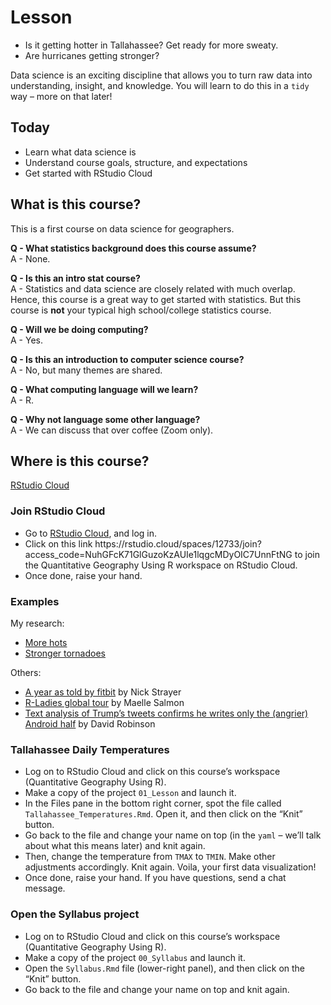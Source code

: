 # Lesson

* Is it getting hotter in Tallahassee? Get ready for more sweaty.
* Are hurricanes getting stronger?

Data science is an exciting discipline that allows you to turn raw data into understanding, insight, and knowledge. You will learn to do this in a `tidy` way -- more on that later!

## Today

- Learn what data science is
- Understand course goals, structure, and expectations
- Get started with RStudio Cloud

## What is this course?

This is a first course on data science for geographers.

**Q - What statistics background does this course assume?**  
A - None.

**Q - Is this an intro stat course?**  
A - Statistics and data science are closely related with much overlap. Hence, this course is a great way to get started with statistics. But this course is **not** your typical high school/college statistics course.

**Q - Will we be doing computing?**   
A - Yes.

**Q - Is this an introduction to computer science course?**  
A - No, but many themes are shared.

**Q - What computing language will we learn?**  
A - R.

**Q - Why not language some other language?**  
A - We can discuss that over coffee (Zoom only).

## Where is this course?

[RStudio Cloud](https://rstudio.cloud)

### Join RStudio Cloud

* Go to [RStudio Cloud](https://rstudio.cloud), and log in.
* Click on this link https://rstudio.cloud/spaces/12733/join?access_code=NuhGFcK71GlGuzoKzAUIe1lqgcMDyOIC7UnnFtNG to join the Quantitative Geography Using R workspace on RStudio Cloud.
* Once done, raise your hand.

### Examples

My research:

- [More hots](https://eartharxiv.org/q4y8z/)
- [Stronger tornadoes](https://eartharxiv.org/wpkt9/)

Others:

- [A year as told by fitbit](http://livefreeordichotomize.com/2017/12/27/a-year-as-told-by-fitbit/) by Nick Strayer
- [R-Ladies global tour](http://www.masalmon.eu/2017/10/06/globalrladiestour/) by Maelle Salmon
- [Text analysis of Trump's tweets confirms he writes only the (angrier) Android half](http://varianceexplained.org/r/trump-tweets/) by David Robinson

### Tallahassee Daily Temperatures

- Log on to RStudio Cloud and click on this course's workspace (Quantitative Geography Using R).
- Make a copy of the project `01_Lesson` and launch it.
- In the Files pane in the bottom right corner, spot the file called `Tallahassee_Temperatures.Rmd`. Open it, and then click on the "Knit" button.
- Go back to the file and change your name on top (in the `yaml` -- we'll talk about what this means later) and knit again.
- Then, change the temperature from `TMAX` to `TMIN`. Make other adjustments accordingly. Knit again. Voila, your first data visualization!
- Once done, raise your hand. If you have questions, send a chat message.

### Open the Syllabus project

- Log on to RStudio Cloud and click on this course's workspace (Quantitative Geography Using R).
- Make a copy of the project `00_Syllabus` and launch it.
- Open the `Syllabus.Rmd` file (lower-right panel), and then click on the "Knit" button.
- Go back to the file and change your name on top and knit again.
